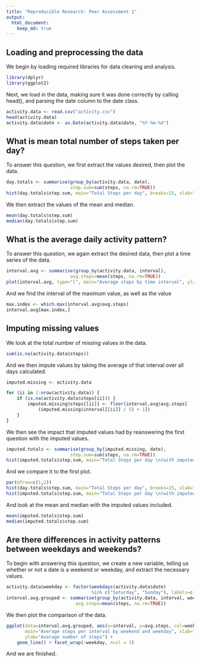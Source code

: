 ```yaml
---
title: "Reproducible Research: Peer Assessment 1"
output: 
  html_document:
    keep_md: true
---
```


## Loading and preprocessing the data

We begin by loading required libraries for data cleaning and analysis.

```r
library(dplyr)
library(ggplot2)
```

Next, we load in the data, making sure it was done correctly by calling head(), and parsing the date column to the date class.

```r
activity.data <- read.csv("activity.csv")
head(activity.data)
activity.data$date <- as.Date(activity.data$date, "%Y-%m-%d")
```


## What is mean total number of steps taken per day?


To answer this question, we first extract the values desired, then plot the data.

```r
day.totals <- summarise(group_by(activity.data, date), 
                        step.sum=sum(steps, na.rm=TRUE))
hist(day.totals$step.sum, main="Total Steps per day", breaks=15, xlab="Sum of steps")
```

We then extract the values of the mean and median.

```r
mean(day.totals$step.sum)
median(day.totals$step.sum)
```


## What is the average daily activity pattern?


To answer this question, we again extract the desired data, then plot a time series of the data.

```r
interval.avg <- summarise(group_by(activity.data, interval), 
                        avg.steps=mean(steps, na.rm=TRUE))
plot(interval.avg, type="l", main="Average steps by time interval", ylab="Average steps", xlab="Interval")
```

And we find the interval of the maximum value, as well as the value

```r
max.index <- which.max(interval.avg$avg.steps)
interval.avg[max.index,]
```


## Imputing missing values


We look at the total number of missing values in the data.

```r
sum(is.na(activity.data$steps))
```

And we then impute values by taking the average of that interval over all days calculated.

```r
imputed.missing <- activity.data

for (ii in 1:nrow(activity.data)) {
    if (is.na(activity.data$steps[ii])) {
        imputed.missing$steps[[ii]] <- floor(interval.avg$avg.steps[
            (imputed.missing$interval[[ii]] / 5) + 1])
    }
}
```

We then see the impact that imputed values had by reanswering the first question with the imputed values.

```r
imputed.totals <- summarise(group_by(imputed.missing, date), 
                        step.sum=sum(steps, na.rm=TRUE))
hist(imputed.totals$step.sum, main="Total Steps per day \n(with imputed values)", breaks=15, xlab="Sum of steps")
```

And we compare it to the first plot.

```r
par(mfrow=c(1,2))
hist(day.totals$step.sum, main="Total Steps per day", breaks=15, xlab="Sum of steps")
hist(imputed.totals$step.sum, main="Total Steps per day \n(with imputed values)", breaks=15, xlab="Sum of steps")
```

And look at the mean and median with the imputed values included.

```r
mean(imputed.totals$step.sum)
median(imputed.totals$step.sum)
```


## Are there differences in activity patterns between weekdays and weekends?


To begin with answering this question, we create a new variable, telling us whether or not a date is a weekend or weekday, and extract the necessary values.

```r
activity.data$weekday <- factor(weekdays(activity.data$date) 
                                %in% c("Saturday", "Sunday"), labels=c("Weekday", "Weekend"))
interval.avg.grouped <- summarise(group_by(activity.data, interval, weekday), 
                          avg.steps=mean(steps, na.rm=TRUE))
```

We then plot the comparison of the data.

```r
ggplot(data=interval.avg.grouped, aes(x=interval, y=avg.steps, col=weekday), 
       main="Average steps per interval by weekend and weekday", xlab="Interval", 
       ylab="Average number of steps") + 
    geom_line() + facet_wrap(~weekday, ncol = 1)
```

And we are finished. 
